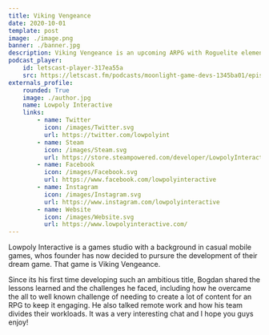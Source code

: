 ```yaml
---
title: Viking Vengeance
date: 2020-10-01
template: post
image: ./image.png
banner: ./banner.jpg
description: Viking Vengeance is an upcoming ARPG with Roguelite elements. Bogdan Radu, founder of the studio, shares how they approached the development of their biggest project.
podcast_player:
    id: letscast-player-317ea55a
    src: https://letscast.fm/podcasts/moonlight-game-devs-1345ba01/episodes/how-these-indie-devs-are-building-their-dream-game/player.js
externals_profile:
    rounded: True
    image: ./author.jpg
    name: Lowpoly Interactive
    links:
        - name: Twitter
          icon: /images/Twitter.svg
          url: https://twitter.com/lowpolyint
        - name: Steam
          icon: /images/Steam.svg
          url: https://store.steampowered.com/developer/LowpolyInteractive
        - name: Facebook
          icon: /images/Facebook.svg
          url: https://www.facebook.com/lowpolyinteractive
        - name: Instagram
          icon: /images/Instagram.svg
          url: https://www.instagram.com/lowpolyinteractive
        - name: Website
          icon: /images/Website.svg
          url: https://www.lowpolyinteractive.com/
---
```



Lowpoly Interactive is a games studio with a background in casual mobile games, whos founder has now decided to pursure the development of their dream game. That game is Viking Vengeance.

<VikingVengeance />

Since its his first time developing such an ambitious title, Bogdan shared the lessons learned and the challenges he faced, including how he overcame the all to well known challenge of needing to create a lot of content for an RPG to keep it engaging. He also talked remote work and how his team divides their workloads. It was a very interesting chat and I hope you guys enjoy!